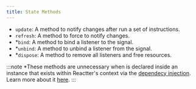 ```yaml
---
title: State Methods
---
```

- `update`: A method to notify changes after run a set of instructions.
- `refresh`: A method to force to notify changes.
- *`bind`: A method to bind a listener to the signal.
- *`unbind`: A method to unbind a listener from the signal.
- *`dispose`: A method to remove all listeners and free resources.

:::note
*These methods are unnecessary when  is declared inside an instance that exists within Reactter's context via the [dependecy injection](/reactter/core_concepts/reactter_three_pillars/#dependency-injection). Learn more about it [here](http://localhost:4321/reactter/core_concepts/reactter_three_pillars/#how-it-works).
:::